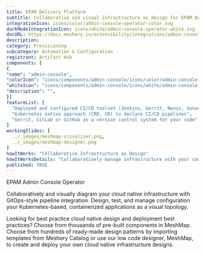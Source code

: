 ```yaml
---
title: EPAM Delivery Platform
subtitle: Collaborative and visual infrastructure as design for EPAM Delivery Platform
integrationIcon: icons/color/admin-console-operator-color.svg
darkModeIntegrationIcon: icons/white/admin-console-operator-white.svg
docURL: https://docs.meshery.io/extensibility/integrations/admin-console-operator
description: 
category: Provisioning
subcategory: Automation & Configuration
registrant: Artifact Hub
components: [
{
"name": "admin-console",
"colorIcon": "icons/components/admin-console/icons/color/admin-console-color.svg",
"whiteIcon": "icons/components/admin-console/icons/white/admin-console-white.svg",
"description": "",
}]
featureList: [
  "Deployed and configured CI/CD toolset (Jenkins, Gerrit, Nexus, SonarQube)",
  "Kubernetes native approach (CRD, CR) to declare CI/CD pipelines",
  "Gerrit, GitLab or GitHub as a version control system for your code"
]
workingSlides: [
  ../_images/meshmap-visualizer.png,
  ../_images/meshmap-designer.png
]
howItWorks: "Collaborative Infrastructure as Design"
howItWorksDetails: "Collaboratively manage infrastructure with your coworkers synchronously sharing the same designs."
published: TRUE
---
```

<p>
EPAM Admin Console Operator
</p>
<p>
    Collaboratively and visually diagram your cloud native infrastructure with GitOps-style pipeline integration. Design, test, and manage configuration your Kubernetes-based, containerized applications as a visual topology.
</p>
<p>
    Looking for best practice cloud native design and deployment best practices? Choose from thousands of pre-built components in MeshMap. Choose from hundreds of ready-made design patterns by importing templates from Meshery Catalog or use our low code designer, MeshMap, to create and deploy your own cloud native infrastructure designs.
</p>
